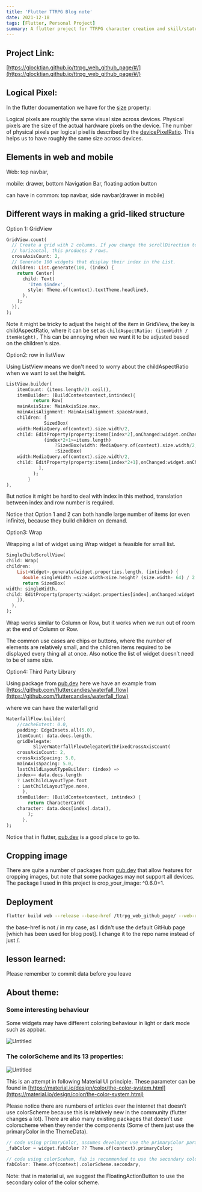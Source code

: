 ```yaml
---
title: 'Flutter TTRPG Blog note'
date: 2021-12-18
tags: [Flutter, Personal Project]
summary: A flutter project for TTRPG character creation and skill/status check
---
```


## Project Link:

[https://glocktian.github.io/ttrpg_web_github_page/#/](https://glocktian.github.io/ttrpg_web_github_page/#/)

## Logical Pixel:

In the flutter documentation we have for the [size](https://api.flutter.dev/flutter/widgets/MediaQueryData/size.html) property:

Logical pixels are roughly the same visual size across devices. Physical pixels are the size of the actual hardware pixels on the device. The number of physical pixels per logical pixel is described by the [devicePixelRatio](https://api.flutter.dev/flutter/widgets/MediaQueryData/devicePixelRatio.html). This helps us to have roughly the same size across devices.

## Elements in web and mobile

Web: top navbar,

mobile: drawer, bottom Navigation Bar, floating action button

can have in common: top navbar, side navbar(drawer in mobile)

## Different ways in making a grid-liked structure

Option 1: GridView

```dart
GridView.count(
  // Create a grid with 2 columns. If you change the scrollDirection to
  // horizontal, this produces 2 rows.
  crossAxisCount: 2,
  // Generate 100 widgets that display their index in the List.
  children: List.generate(100, (index) {
    return Center(
      child: Text(
        'Item $index',
        style: Theme.of(context).textTheme.headline5,
      ),
    );
  }),
);
```

Note it might be tricky to adjust the height of the item in GridView, the key is childAspectRatio, where it can be set as `childAspectRatio: (itemWidth / itemHeight),` This can be annoying when we want it to be adjusted based on the children's size.

Option2: row in listView

Using ListView means we don't need to worry about the childAspectRatio when we want to set the height.

```dart
ListView.builder(
	itemCount: (items.length/2).ceil(),
	itemBuilder: (BuildContextcontext,intindex){
	      return Row(
	mainAxisSize: MainAxisSize.max,
	mainAxisAlignment: MainAxisAlignment.spaceAround,
	children: [
	          SizedBox(
	width:MediaQuery.of(context).size.width/2,
	child: EditProperty(property:items[index*2],onChanged:widget.onChanged)),
	          (index*2+1>=items.length)
	              ?SizedBox(width: MediaQuery.of(context).size.width/2,)
	              :SizedBox(
	width:MediaQuery.of(context).size.width/2,
	child: EditProperty(property:items[index*2+1],onChanged:widget.onChanged)),
	        ],
	      );
	    }
),
```

But notice it might be hard to deal with index in this method, translation between index and row number is required.

Notice that Option 1 and 2 can both handle large number of items (or even infinite), because they build children on demand.

Option3: Wrap

Wrapping a list of widget using Wrap widget is feasible for small list.

```dart
SingleChildScrollView(
child: Wrap(
children:
    List<Widget>.generate(widget.properties.length, (intindex) {
      double singleWidth =size.width<size.height? (size.width- 64) / 2:(size.width/2 - 64) / 2;
      return SizedBox(
width: singleWidth,
child: EditProperty(property:widget.properties[index],onChanged:widget.onChanged));
    }),
  ),
);
```

Wrap works similar to Column or Row, but it works when we run out of room at the end of Column or Row.

The common use cases are chips or buttons, where the number of elements are relatively small, and the children items required to be displayed every thing all at once. Also notice the list of widget doesn’t need to be of same size.

Option4: Third Party Library

Using package from [pub.dev](http://pub.dev) here we have an example from [https://github.com/fluttercandies/waterfall_flow](https://github.com/fluttercandies/waterfall_flow)

where we can have the waterfall grid

```dart
WaterfallFlow.builder(
	//cacheExtent: 0.0,
	padding: EdgeInsets.all(5.0),
	itemCount: data.docs.length,
	gridDelegate:
	      SliverWaterfallFlowDelegateWithFixedCrossAxisCount(
	crossAxisCount: 2,
	crossAxisSpacing: 5.0,
	mainAxisSpacing: 5.0,
	lastChildLayoutTypeBuilder: (index) =>
	index== data.docs.length
	? LastChildLayoutType.foot
	: LastChildLayoutType.none,
	  ),
	itemBuilder: (BuildContextcontext, intindex) {
	    return CharacterCard(
	character: data.docs[index].data(),
	    );
	  },
);
```

Notice that in flutter, [pub.dev](http://pub.dev) is a good place to go to.

## Cropping image

There are quite a number of packages from [pub.dev](http://pub.dev) that allow features for cropping images, but note that some packages may not support all devices. The package I used in this project is crop_your_image: ^0.6.0+1.

## Deployment

```bash
flutter build web --release --base-href /ttrpg_web_github_page/ --web-renderer html
```

the base-href is not / in my case, as I didn't use the default GitHub page [which has been used for blog post]. I change it to the repo name instead of just /.

## lesson learned:

Please remember to commit data before you leave

## About theme:

### Some interesting behaviour

Some widgets may have different coloring behaviour in light or dark mode such as appbar.

![Untitled](/img\posts\flutter_ttrpg\appbar_comment.png)

### The colorScheme and its 13 properties:

![Untitled](/img\posts\flutter_ttrpg\color_scheme.png)

This is an attempt in following Material UI principle. These parameter can be found in [https://material.io/design/color/the-color-system.html](https://material.io/design/color/the-color-system.html)

Please notice there are numbers of articles over the internet that doesn’t use colorScheme because this is relatively new in the community (flutter changes a lot). There are also many existing packages that doesn’t use colorscheme when they render the components (Some of them just use the primaryColor in the ThemeData).

```dart
// code using primaryColor, assumes developer use the primaryColor parameter in the app's ThemeData
_fabColor = widget.fabColor ?? Theme.of(context).primaryColor;

// code using colorScehem, fab is recommended to use the secondary color of the theme
fabColor: Theme.of(context).colorScheme.secondary,
```

Note: that in material ui, we suggest the FloatingActionButton to use the secondary color of the color scheme.
